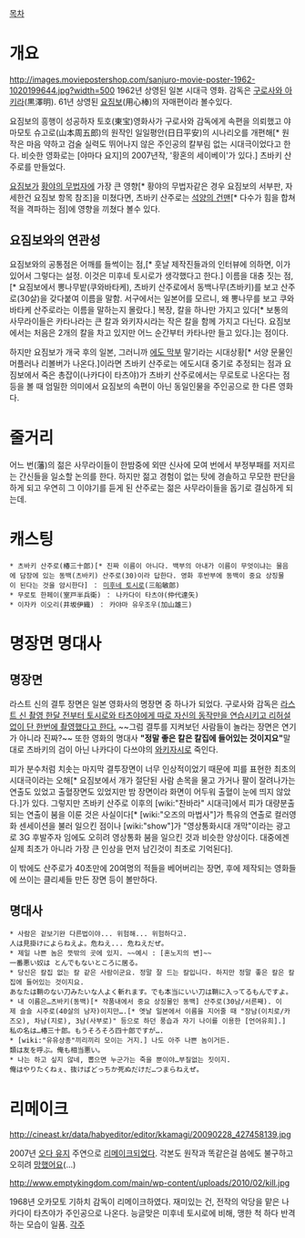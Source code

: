 [[목차]]

= 개요 =

http://images.moviepostershop.com/sanjuro-movie-poster-1962-1020199644.jpg?width=500
1962년 상영된 일본 시대극 영화.
감독은 [[구로사와 아키라]](黒澤明).
61년 상영된 [[요짐보]](用心棒)의 자매편이라 볼수있다.

요짐보의 흥행이 성공하자 토호(東宝)영화사가 구로사와 감독에게 속편을 의뢰했고 야마모토 슈고로(山本周五郎)의 원작인 일일평안(日日平安)의 시나리오를 개편해[* 원작은 마음 약하고 검술 실력도 뛰어나지 않은 주인공의 칼부림 없는 시대극이었다고 한다. 비슷한 영화로는 [야마다 요지]의 2007년작, '황혼의 세이베이'가 있다.] 츠바키 산주로를 만들었다.

[[요짐보]]가 [[황야의 무법자]]에 가장 큰 영향[* 황야의 무법자같은 경우 요짐보의 서부판, 자세한건 요짐보 항목 참조]을 미쳤다면, 츠바키 산주로는 [[석양의 건맨]][* 다수가 힘을 합쳐 적을 격파하는 점]에 영향을 끼쳤다 볼수 있다.


== 요짐보와의 연관성 ==
요짐보와의 공통점은 어깨를 들썩이는 점,[* 훗날 제작진들과의 인터뷰에 의하면, 이가 있어서 그렇다는 설정. 이것은 미후네 토시로가 생각했다고 한다.] 이름을 대충 짓는 점,[* 요짐보에서 뽕나무밭(쿠와바타케), 츠바키 산주로에서 동백나무(츠바키)를 보고 산주로(30살)을 갖다붙여 이름을 말함. 서구에서는 일본어를 모르니, 왜 뽕나무를 보고 쿠와바타케 산주로라는 이름을 말하는지 몰랐다.] 복장, 칼을 하나만 가지고 있다[* 보통의 사무라이들은 카타나라는 큰 칼과 와키자시라는 작은 칼을 함께 가지고 다닌다. 요짐보에서는 처음은 2개의 칼을 차고 있지만 어느 순간부터 카타나만 들고 있다.]는 점이다.

하지만 요짐보가 개국 후의 일본, 그러니까 [[에도 막부]] 말기라는 시대상황[* 서양 문물인 머플러나 리볼버가 나온다.]이라면 츠바키 산주로는 에도시대 중기로 추정되는 점과 요짐보에서 죽은 총잡이(나카다이 타츠야)가 츠바키 산주로에서는 무로토로 나온다는 점 등을 볼 때 엄밀한 의미에서 요짐보의 속편이 아닌 동일인물을 주인공으로 한 다른 영화다.


= 줄거리 =
어느 번(藩)의 젊은 사무라이들이 한밤중에 외딴 신사에 모여 번에서 부정부패를 저지르는 간신들을 일소할 논의를 한다. 하지만 젊고 경험이 없는 탓에 경솔하고 무모한 판단을 하게 되고 우연히 그 이야기를 듣게 된 산주로는 젊은 사무라이들을 돕기로 결심하게 되는데.


= 캐스팅 =
 * 츠바키 산주로(椿三十郎)[* 진짜 이름이 아니다. 백부의 아내가 이름이 무엇이냐는 물음에 담장에 있는 동백(츠바키) 산주로(30)이라 답한다. 영화 후반부에 동백이 중요 상징물이 된다는 것을 암시한다] ： [[미후네 토시로]](三船敏郎)
 * 무로토 한페이(室戸半兵衛) ： 나카다이 타츠야(仲代達矢)
 * 이자카 이오리(井坂伊織) ： 카야마 유우조우(加山雄三)


= 명장면 명대사 =
== 명장면 ==
라스트 신의 결투 장면은 일본 영화사의 명장면 중 하나가 되었다.
구로사와 감독은 [http://www.cine21.com/Article/article_view.php?mm=005001002&article_id=61650 라스트 신 촬영 한달 전부터 토시로와 타츠야에게 따로 자신의 동작만을 연습시키고 리허설 없이 단 한번에 촬영했다고 한다.] ~~그럼 결투를 지켜보던 사람들이 놀라는 장면은 연기가 아니라 진짜?~~ 또한 영화의 명대사 '''"정말 좋은 칼은 칼집에 들어있는 것이지요"'''말대로 츠바키의 검이 아닌 나카다이 다쓰야의 [[와키자시]]로 죽인다.

피가 분수처럼 치솟는 마지막 결투장면이 너무 인상적이었기 때문에 피를 표현한 최초의 시대극이라는 오해[* 요짐보에서 개가 절단된 사람 손목을 물고 가거나 팔이 잘려나가는 연출도 있었고 출혈장면도 있었지만 밤 장면이라 화면이 어두워 출혈이 눈에 띄지 않았다.]가 있다. 그렇지만 츠바키 산주로 이후의 [wiki:"찬바라" 시대극]에서 피가 대량분출되는 연출이 붐을 이룬 것은 사실이다[* [wiki:"오즈의 마법사"]가 특유의 연출로 컬러영화 센세이션을 불러 일으킨 점이나 [wiki:"show"]가 "영상통화시대 개막"이라는 광고로 3G 후발주자 임에도 오히려 영상통화 붐을 일으킨 것과 비슷한 양상이다. 대중에겐 실제 최초가 아니라 가장 큰 인상을 먼저 남긴것이 최초로 기억된다].

이 밖에도 산주로가 40초만에 20여명의 적들을 베어버리는 장면, 후에 제작되는 영화들에 쓰이는 클리셰들 만든 장면 등이 볼만하다.

== 명대사 ==
 * 사람은 겉보기완 다른법이야... 위험해... 위험하다고.
 人は見掛けによらねえよ。危ねえ... 危ねえだぜ。
 * 제일 나쁜 놈은 뜻밖의 곳에 있지. ~~예시 : [혼노지의 변]~~
 一番悪い奴は とんでもないところに居る。
 * 당신은 칼집 없는 칼 같은 사람이군요. 정말 잘 드는 칼입니다. 하지만 정말 좋은 칼은 칼집에 들어있는 것이지요.
 あなたは鞘のない刀みたいな人よく斬れます。でも本当にいい刀は鞘に入ってるもんですよ。
 * 내 이름은…츠바키(동백)[* 작품내에서 중요 상징물인 동백] 산주로(30남/서른째). 이제 슬슬 시주로(40살의 남자)이지만….[* 옛날 일본에서 이름을 지어줄 때 "장남(이치로/카즈오), 차남(지로), 3남(사부로)" 등으로 하던 풍습과 자기 나이를 이용한 [언어유희].]
 私の名は…椿三十郎。もうそろそろ四十郎ですが….
 * [wiki:"유유상종"끼리끼리 모이는 거지.] 나도 아주 나쁜 놈이거든.
 類は友を呼ぶ。俺も相当悪い。
 * 나는 하고 싶지 않네, 뽑으면 누군가는 죽을 뿐이야…부질없는 짓이지.
 俺はやりたくねぇ、抜けばどっちか死ぬだけだ…つまらねえぜ。

= 리메이크 =
http://cineast.kr/data/habyeditor/editor/kkamagi/20090228_427458139.jpg

2007년 [[오다 유지]] 주연으로 [[리메이크]]되었다.
각본도 원작과 똑같은걸 씀에도 불구하고 오히려 [[망했어요]](...)

http://www.emptykingdom.com/main/wp-content/uploads/2010/02/kill.jpg

1968년 오카모토 기하치 감독이 리메이크하였다.
재미있는 건, 전작의 악당을 맡은 나카다이 타츠야가 주인공으로 나온다.
능글맞은 미후네 토시로에 비해, 맹한 척 하다 반격하는 모습이 일품.
[[각주]]
